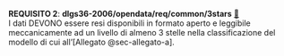 ::: {#req-2 .callout-important appearance="simple" icon=false .requisito}
[**REQUISITO 2**]{.testo-rosso}: **dlgs36-2006/opendata/req/common/3stars** [🔗](#req-2){.link-req}<br>
I dati DEVONO essere resi disponibili in formato aperto e leggibile meccanicamente ad un livello di almeno 3 stelle nella classificazione del modello di cui all'[Allegato @sec-allegato-a].
:::
